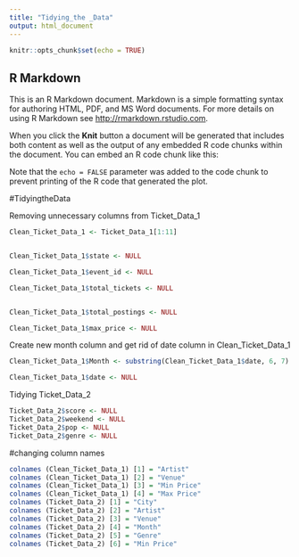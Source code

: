 ```yaml
---
title: "Tidying_the _Data"
output: html_document
---
```


```r
knitr::opts_chunk$set(echo = TRUE)
```

## R Markdown

This is an R Markdown document. Markdown is a simple formatting syntax for authoring HTML, PDF, and MS Word documents. For more details on using R Markdown see <http://rmarkdown.rstudio.com>.

When you click the **Knit** button a document will be generated that includes both content as well as the output of any embedded R code chunks within the document. You can embed an R code chunk like this:


Note that the `echo = FALSE` parameter was added to the code chunk to prevent printing of the R code that generated the plot.

#TidyingtheData

Removing unnecessary columns from Ticket_Data_1

```r


Clean_Ticket_Data_1 <- Ticket_Data_1[1:11]


Clean_Ticket_Data_1$state <- NULL

Clean_Ticket_Data_1$event_id <- NULL

Clean_Ticket_Data_1$total_tickets <- NULL


Clean_Ticket_Data_1$total_postings <- NULL

Clean_Ticket_Data_1$max_price <- NULL

```

Create new month column and get rid of date column in Clean_Ticket_Data_1

```r
Clean_Ticket_Data_1$Month <- substring(Clean_Ticket_Data_1$date, 6, 7)

Clean_Ticket_Data_1$date <- NULL

```

Tidying Ticket_Data_2

```r
Ticket_Data_2$score <- NULL
Ticket_Data_2$weekend <- NULL
Ticket_Data_2$pop <- NULL
Ticket_Data_2$genre <- NULL

```


































#changing column names

```r
colnames (Clean_Ticket_Data_1) [1] = "Artist"
colnames (Clean_Ticket_Data_1) [2] = "Venue"
colnames (Clean_Ticket_Data_1) [3] = "Min Price"
colnames (Clean_Ticket_Data_1) [4] = "Max Price"
colnames (Ticket_Data_2) [1] = "City"
colnames (Ticket_Data_2) [2] = "Artist"
colnames (Ticket_Data_2) [3] = "Venue"
colnames (Ticket_Data_2) [4] = "Month"
colnames (Ticket_Data_2) [5] = "Genre"
colnames (Ticket_Data_2) [6] = "Min Price"


```

